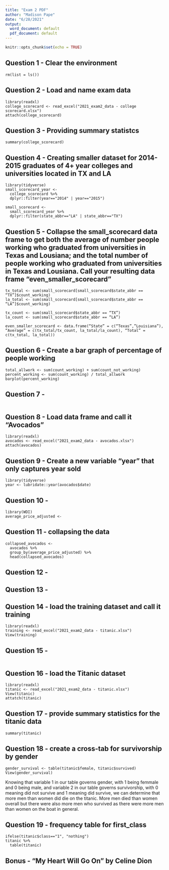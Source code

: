 ---
title: "Exam 2 PDF"
author: "Madison Pape"
date: "6/28/2021"
output:
  word_document: default
  pdf_document: default
---

```{r setup, include=FALSE}
knitr::opts_chunk$set(echo = TRUE)
```

## Question 1 - Clear the environment

```
rm(list = ls())

```

## Question 2 - Load and name exam data

```
library(readxl)
college_scorecard <- read_excel("2021_exam2_data - college scorecard.xlsx")
attach(college_scorecard)

```

## Question 3 - Providing summary statistcs

```
summary(college_scorecard)

```

## Question 4 - Creating smaller dataset for 2014-2015 graduates of 4+ year colleges and universities located in TX and LA

```
library(tidyverse)
small_scorecard_year <-
  college_scorecard %>%
  dplyr::filter(year=="2014" | year=="2015") 
  
small_scorecard <-
  small_scorecard_year %>%
  dplyr::filter(state_abbr=="LA" | state_abbr=="TX")

```

## Question 5 - Collapse the small_scorecard data frame to get both the average of number people working who graduated from universities in Texas and Lousiana; and the total number of people working who graduated from universities in Texas and Lousiana. Call your resulting data frame “even_smaller_scorecard”

```
tx_total <- sum(small_scorecard[small_scorecard$state_abbr == “TX”]$count_working)
la_total <- sum(small_scorecard[small_scorecard$state_abbr == “LA”]$count_working)

tx_count <- sum(small_scorecard$state_abbr == “TX”)
la_count <- sum(small_scorecard$state_abbr == “LA”)

even_smaller_scorecard <- data.frame(“State” = c(“Texas”,”Louisiana”), “Average” = c(tx_total/tx_count, la_total/la_count), “Total” = c(tx_total, la_total))
```

## Question 6 - Create a bar graph of percentage of people working

```
total_allwork <- sum(count_working) + sum(count_not_working)
percent_working <- sum(count_working) / total_allwork
barplot(percent_working)

```
## Question 7 - 

```
```

## Question 8 - Load data frame and call it "Avocados"

```
library(readxl)
avocados <- read_excel("2021_exam2_data - avocados.xlsx")
attach(avocados)

```

## Question 9 - Create a new variable "year" that only captures year sold

```
library(tidyverse)
year <- lubridate::year(avocados$date)

```

## Question 10 - 

```
library(WDI)
average_price_adjusted <- 

```
## Question 11 - collapsing the data
```
collapsed_avocados <-
  avocados %>%
  group_by(average_price_adjusted) %>%
  head(collapsed_avocados)
```

## Question 12 -

## Question 13 -

## Question 14 - load the training dataset and call it training
```
library(readxl)
training <- read_excel("2021_exam2_data - titanic.xlsx")
View(training)
```

## Question 15 - 
```

```




## Question 16 - load the Titanic dataset

```
library(readxl)
titanic <- read_excel("2021_exam2_data - titanic.xlsx")
View(titanic)
attatch(titanic)

```

## Question 17 - provide summary statistics for the titanic data

```
summary(titanic)

```

## Question 18 - create a cross-tab for survivorship by gender

```
gender_survival <- table(titanic$female, titanic$survived)
View(gender_survival)
```
Knowing that variable 1 in our table governs gender, with 1 being femmale and 0 being male, and variable 2 in our table governs survivorship, with 0 meaning did not survive and 1 meaning did survive, we can determine that more men than women did die on the titanic. More men died than women overall but there were also more men who survived as there were more men than women on the boat in general.

## Question 19 - frequency table for first_class

```
ifelse(titanic$class=="1", "nothing")
titanic %>%
  table(titanic)

```

## Bonus - "My Heart Will Go On" by Celine Dion

